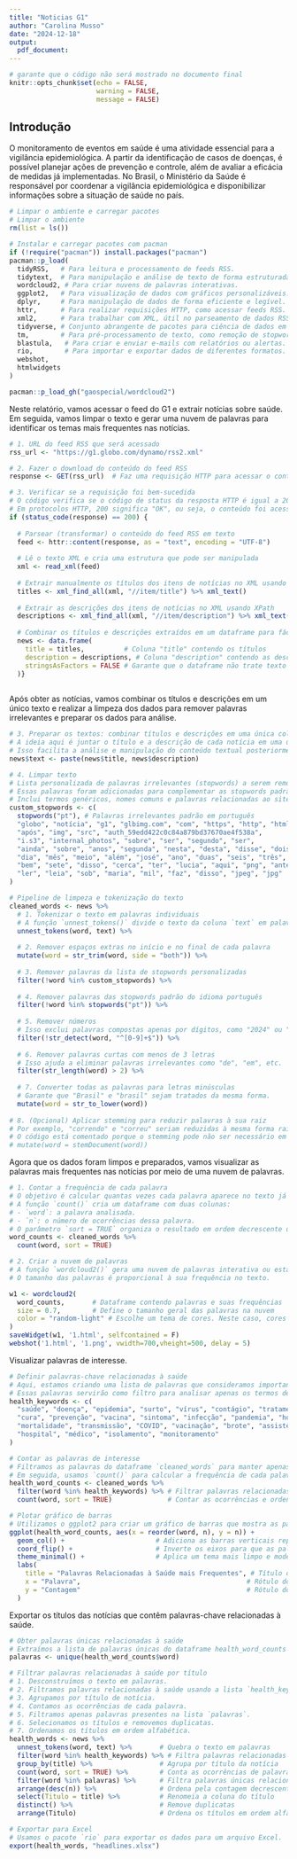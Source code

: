 ```yaml
---
title: "Noticias G1"
author: "Carolina Musso"
date: "2024-12-18"
output: 
  pdf_document:
---
```


```r
# garante que o código não será mostrado no documento final
knitr::opts_chunk$set(echo = FALSE,
                      warning = FALSE,
                      message = FALSE)
```

## Introdução

O monitoramento de eventos em saúde é uma atividade essencial para a vigilância epidemiológica. A partir da identificação de casos de doenças, é possível planejar ações de prevenção e controle, além de avaliar a eficácia de medidas já implementadas. No Brasil, o Ministério da Saúde é responsável por coordenar a vigilância epidemiológica e disponibilizar informações sobre a situação de saúde no país.

```r
# Limpar o ambiente e carregar pacotes
# Limpar o ambiente
rm(list = ls())

# Instalar e carregar pacotes com pacman
if (!require("pacman")) install.packages("pacman") 
pacman::p_load(
  tidyRSS,   # Para leitura e processamento de feeds RSS.
  tidytext,  # Para manipulação e análise de texto de forma estruturada.
  wordcloud2, # Para criar nuvens de palavras interativas.
  ggplot2,   # Para visualização de dados com gráficos personalizáveis.
  dplyr,     # Para manipulação de dados de forma eficiente e legível.
  httr,      # Para realizar requisições HTTP, como acessar feeds RSS.
  xml2,      # Para trabalhar com XML, útil no parseamento de dados RSS.
  tidyverse, # Conjunto abrangente de pacotes para ciência de dados em R.
  tm,        # Para pré-processamento de texto, como remoção de stopwords.
  blastula,   # Para criar e enviar e-mails com relatórios ou alertas.
  rio,        # Para importar e exportar dados de diferentes formatos.
  webshot,
  htmlwidgets
)

pacman::p_load_gh("gaospecial/wordcloud2")
```


Neste relatório, vamos acessar o feed do G1 e extrair notícias sobre saúde. Em seguida, vamos limpar o texto e gerar uma nuvem de palavras para identificar os temas mais frequentes nas notícias.

```r
# 1. URL do feed RSS que será acessado
rss_url <- "https://g1.globo.com/dynamo/rss2.xml"  

# 2. Fazer o download do conteúdo do feed RSS
response <- GET(rss_url)  # Faz uma requisição HTTP para acessar o conteúdo do RSS

# 3. Verificar se a requisição foi bem-sucedida
# O código verifica se o código de status da resposta HTTP é igual a 200.
# Em protocolos HTTP, 200 significa "OK", ou seja, o conteúdo foi acessado com sucesso.
if (status_code(response) == 200) {   
  
  # Parsear (transformar) o conteúdo do feed RSS em texto
  feed <- httr::content(response, as = "text", encoding = "UTF-8") 
  
  # Lê o texto XML e cria uma estrutura que pode ser manipulada
  xml <- read_xml(feed)     
  
  # Extrair manualmente os títulos dos itens de notícias no XML usando XPath
  titles <- xml_find_all(xml, "//item/title") %>% xml_text()
  
  # Extrair as descrições dos itens de notícias no XML usando XPath
  descriptions <- xml_find_all(xml, "//item/description") %>% xml_text()
  
  # Combinar os títulos e descrições extraídos em um dataframe para fácil visualização
  news <- data.frame(
    title = titles,          # Coluna "title" contendo os títulos
    description = descriptions, # Coluna "description" contendo as descrições
    stringsAsFactors = FALSE # Garante que o dataframe não trate texto como fator
  )}
  


```


Após obter as notícias, vamos combinar os títulos e descrições em um único texto e realizar a limpeza dos dados para remover palavras irrelevantes e preparar os dados para análise.

```r
# 3. Preparar os textos: combinar títulos e descrições em uma única coluna
# A ideia aqui é juntar o título e a descrição de cada notícia em uma única string de texto.
# Isso facilita a análise e manipulação do conteúdo textual posteriormente.
news$text <- paste(news$title, news$description)

# 4. Limpar texto
# Lista personalizada de palavras irrelevantes (stopwords) a serem removidas.
# Essas palavras foram adicionadas para complementar as stopwords padrão em português.
# Inclui termos genéricos, nomes comuns e palavras relacionadas ao site G1 e à formatação de notícias.
custom_stopwords <- c(
  stopwords("pt"), # Palavras irrelevantes padrão em português
  "globo", "notícia", "g1", "glbimg.com", "com", "https", "http", "html",
  "após", "img", "src", "auth_59edd422c0c84a879bd37670ae4f538a",
  "i.s3", "internal_photos", "sobre", "ser", "segundo", "ser",
  "ainda", "sobre", "anos", "segunda", "nesta", "desta", "disse", "dois", "três",
  "dia", "mês", "meio", "além", "josé", "ano", "duas", "seis", "três", "quadro",
  "bem", "sete", "disso", "cerca", "ter", "lucia", "aqui", "png", "antes", "toda",
  "ler", "leia", "sob", "maria", "mil", "faz", "disso", "jpeg", "jpg"
)

# Pipeline de limpeza e tokenização do texto
cleaned_words <- news %>%
  # 1. Tokenizar o texto em palavras individuais
  # A função `unnest_tokens()` divide o texto da coluna `text` em palavras individuais.
  unnest_tokens(word, text) %>%
  
  # 2. Remover espaços extras no início e no final de cada palavra
  mutate(word = str_trim(word, side = "both")) %>%
  
  # 3. Remover palavras da lista de stopwords personalizadas
  filter(!word %in% custom_stopwords) %>%
  
  # 4. Remover palavras das stopwords padrão do idioma português
  filter(!word %in% stopwords("pt")) %>%
  
  # 5. Remover números
  # Isso exclui palavras compostas apenas por dígitos, como "2024" ou "123".
  filter(!str_detect(word, "^[0-9]+$")) %>%
  
  # 6. Remover palavras curtas com menos de 3 letras
  # Isso ajuda a eliminar palavras irrelevantes como "de", "em", etc.
  filter(str_length(word) > 2) %>%
  
  # 7. Converter todas as palavras para letras minúsculas
  # Garante que "Brasil" e "brasil" sejam tratados da mesma forma.
  mutate(word = str_to_lower(word))
  
# 8. (Opcional) Aplicar stemming para reduzir palavras à sua raiz
# Por exemplo, "correndo" e "correu" seriam reduzidas à mesma forma raiz "corr".
# O código está comentado porque o stemming pode não ser necessário em todas as análises.
# mutate(word = stemDocument(word)) 

```

Agora que os dados foram limpos e preparados, vamos visualizar as palavras mais frequentes nas notícias por meio de uma nuvem de palavras.

```r
# 1. Contar a frequência de cada palavra
# O objetivo é calcular quantas vezes cada palavra aparece no texto já limpo.
# A função `count()` cria um dataframe com duas colunas: 
# - `word`: a palavra analisada.
# - `n`: o número de ocorrências dessa palavra.
# O parâmetro `sort = TRUE` organiza o resultado em ordem decrescente de frequência.
word_counts <- cleaned_words %>%
  count(word, sort = TRUE)

# 2. Criar a nuvem de palavras
# A função `wordcloud2()` gera uma nuvem de palavras interativa ou estática.
# O tamanho das palavras é proporcional à sua frequência no texto.

w1 <- wordcloud2(
  word_counts,       # Dataframe contendo palavras e suas frequências
  size = 0.7,        # Define o tamanho geral das palavras na nuvem
  color = "random-light" # Escolhe um tema de cores. Neste caso, cores aleatórias com tom claro
)
saveWidget(w1, '1.html', selfcontained = F)
webshot('1.html', '1.png', vwidth=700,vheight=500, delay = 5)
```

Visualizar palavras de interesse.

```r
# Definir palavras-chave relacionadas à saúde
# Aqui, estamos criando uma lista de palavras que consideramos importantes ou relacionadas ao tema "saúde".
# Essas palavras servirão como filtro para analisar apenas os termos de interesse no texto.
health_keywords <- c(
  "saúde", "doença", "epidemia", "surto", "vírus", "contágio", "tratamento", 
  "cura", "prevenção", "vacina", "sintoma", "infecção", "pandemia", "hospitais", 
  "mortalidade", "transmissão", "COVID", "vacinação", "brote", "assistência",
  "hospital", "médico", "isolamento", "monitoramento"
)

# Contar as palavras de interesse
# Filtramos as palavras do dataframe `cleaned_words` para manter apenas aquelas que estão na lista `health_keywords`.
# Em seguida, usamos `count()` para calcular a frequência de cada palavra relacionada à saúde.
health_word_counts <- cleaned_words %>%
  filter(word %in% health_keywords) %>% # Filtrar palavras relacionadas à saúde
  count(word, sort = TRUE)              # Contar as ocorrências e ordenar pela frequência

# Plotar gráfico de barras
# Utilizamos o ggplot2 para criar um gráfico de barras que mostra as palavras mais frequentes.
ggplot(health_word_counts, aes(x = reorder(word, n), y = n)) +
  geom_col() +                       # Adiciona as barras verticais representando as frequências
  coord_flip() +                     # Inverte os eixos para que as palavras apareçam na vertical
  theme_minimal() +                  # Aplica um tema mais limpo e moderno
  labs(
    title = "Palavras Relacionadas à Saúde mais Frequentes", # Título do gráfico
    x = "Palavra",                                          # Rótulo do eixo X
    y = "Contagem"                                          # Rótulo do eixo Y
  )

```

Exportar os títulos das notícias que contêm palavras-chave relacionadas à saúde.

```r
# Obter palavras únicas relacionadas à saúde
# Extraímos a lista de palavras únicas do dataframe health_word_counts
palavras <- unique(health_word_counts$word)

# Filtrar palavras relacionadas à saúde por título
# 1. Desconstruímos o texto em palavras.
# 2. Filtramos palavras relacionadas à saúde usando a lista `health_keywords`.
# 3. Agrupamos por título de notícia.
# 4. Contamos as ocorrências de cada palavra.
# 5. Filtramos apenas palavras presentes na lista `palavras`.
# 6. Selecionamos os títulos e removemos duplicatas.
# 7. Ordenamos os títulos em ordem alfabética.
health_words <- news %>%
  unnest_tokens(word, text) %>%       # Quebra o texto em palavras
  filter(word %in% health_keywords) %>% # Filtra palavras relacionadas à saúde
  group_by(title) %>%                 # Agrupa por título da notícia
  count(word, sort = TRUE) %>%        # Conta as ocorrências de palavras por título
  filter(word %in% palavras) %>%      # Filtra palavras únicas relacionadas à saúde
  arrange(desc(n)) %>%                # Ordena pela contagem decrescente
  select(Titulo = title) %>%          # Renomeia a coluna do título
  distinct() %>%                      # Remove duplicatas
  arrange(Titulo)                     # Ordena os títulos em ordem alfabética

# Exportar para Excel
# Usamos o pacote `rio` para exportar os dados para um arquivo Excel.
export(health_words, "headlines.xlsx")

```

